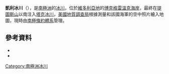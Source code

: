 {{coord|72|19|S|168|55|E|source:GNIS|display=title}}

'''凱利冰川'''（{{lang-en|Kelly Glacier}}），是[[南極洲|南極洲]]的[[冰川|冰川]]，位於[[維多利亞地|維多利亞地]]的[[博克格雷溫克海岸|博克格雷溫克海岸]]，最終在[[提圖斯山|提圖斯山]]以南注入[[塔克冰川|塔克冰川]]，[[美國地質調查局|美國地質調查局]]根據測量和該國海軍的空中照片繪入地圖，現時由[[南極條約體系|南極條約體系]]管理。

==參考資料==
*{{cite gnis | type = antarid | id = 7825| name = Kelly Glacier | accessdate = 2013-04-17}}
*{{usgs-gazetteer|id=7825}}

{{DEFAULTSORT:Kelly Glacier}}
[[Category:南極洲冰川|Category:南極洲冰川]]


{{BorchgrevinkCoast-geo-stub}}